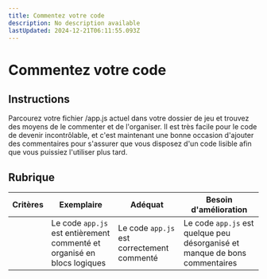 ```yaml
---
title: Commentez votre code
description: No description available
lastUpdated: 2024-12-21T06:11:55.093Z
---
```


# Commentez votre code

## Instructions

Parcourez votre fichier /app.js actuel dans votre dossier de jeu et trouvez des moyens de le commenter et de l'organiser. Il est très facile pour le code de devenir incontrôlable, et c'est maintenant une bonne occasion d'ajouter des commentaires pour s'assurer que vous disposez d'un code lisible afin que vous puissiez l'utiliser plus tard.

## Rubrique

| Critères | Exemplaire                                                          | Adéquat                              | Besoin d'amélioration                                              |
| -------- | ------------------------------------------------------------------ | ------------------------------------- | -------------------------------------------------------------- |
|          | Le code `app.js` est entièrement commenté et organisé en blocs logiques | Le code `app.js` est correctement commenté | Le code `app.js` est quelque peu désorganisé et manque de bons commentaires |
